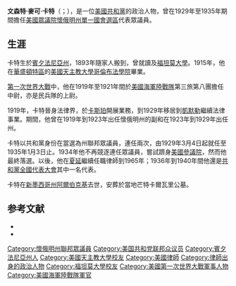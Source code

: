 {{noteTA
|1=zh:文森特; zh-tw:文森;
|2=zh-cn:福坦莫; zh-tw:福丹;
|3=zh-hans:阿尔伯克基;zh-hk:阿爾伯克基;zh-tw:阿布奎基;
}}
{{Infobox Officeholder
| name=文森特·M·卡特<br>Vincent M. Carter
| image name=
| state =[[懷俄明州|懷俄明州]]
| district = [[懷俄明州單一國會選區|一]]
| term_start = 1929年3月4日
| term_end = 1935年1月3日
| preceded = [[查爾斯·E·溫特|查爾斯·E·溫特]]
| succeeded =[[保羅·瓦安那斯·古利法|保羅·瓦安那斯·古利法]]
| birth_date={{birth date|1891|11|6}}
| birth_place={{flag|United States|1891}}[[賓夕法尼亞州|賓夕法尼亞州]]{{le|聖克萊爾 (賓夕法尼亞州)|St. Clair, Pennsylvania|聖克萊爾}}
| death_date={{death date and age|1972|12|30|1891|11|6}}
| death_place={{US}}[[新墨西哥州|新墨西哥州]][[阿爾伯克基_(新墨西哥州)|阿爾伯克基]]
| party     = [[共和黨_(美國)|共和黨]]
| spouse=
| religion=
| occupation= 律師
| residence= 
| alma_mater=[[福坦莫大學|福坦莫大學]]
| signature = 
}}

'''文森特·麥可·卡特'''（{{lang-en|Vincent Michael Carter}}；{{bd|1891年|11月6日|1972年|12月30日}}），是一位[[共和黨_(美國)|美國共和黨]]的政治人物，曾在1929年至1935年期間擔任[[美國眾議院|美國眾議院]][[懷俄明州單一國會選區|懷俄明州單一國會選區]]代表眾議員。

==生涯==
卡特生於[[賓夕法尼亞州|賓夕法尼亞州]]{{le|聖克萊爾 (賓夕法尼亞州)|St. Clair, Pennsylvania|聖克萊爾}}，1893年隨家人搬到{{le|波茨維爾 (賓夕法尼亞州)|Pottsville, Pennsylvania|波茨維爾}}，曾就讀{{le|海軍學院預科學校|United States Naval Academy Preparatory School}}及[[福坦莫大學|福坦莫大學]]。1915年，他在[[華盛頓特區|華盛頓特區]]的[[美國天主教大學|美國天主教大學]][[美國天主教大學哥倫布法學院|哥倫布法學院]]畢業。

[[第一次世界大戰|第一次世界大戰]]中，他在1919年至1921年間於[[美國海軍陸戰隊|美國海軍陸戰隊]]第三旅第八團擔任中尉，亦是民兵隊的上尉。

1919年，卡特晉身法律界，於[[卡斯珀_(懷俄明州)|卡斯珀]]開展業務，到1929年移居到[[凱默勒_(懷俄明州)|凱默勒]]繼續法律事業。期間，他曾在1919年到1923年出任懷俄明州的副{{le|總檢察長|attorney general}}和在1923年到1929年出任州{{le|審計員|auditor}}。

卡特以共和黨身份在{{le|第71屆聯邦國會|71st United States Congress|第七十一屆}}當選為州聯邦眾議員，連任兩次，由1929年3月4日起就任至1935年1月3日止。1934年他不再競逐連任眾議員，嘗試躋身[[美國參議院|美國參議院]]，然而他最終落選。以後，他在[[夏延_(懷俄明州)|夏延]]繼續任職律師到1965年；1936年到1940年間他還是[[共和黨全國代表大會|共和黨全國代表大會]]其中一名代表。

卡特在[[新墨西哥州|新墨西哥州]][[阿爾伯克基_(新墨西哥州)|阿爾伯克基]]去世，安葬於當地芒特卡爾瓦里公墓。

==参考文献==
{{reflist}}
*{{CongBio|C000203}}
*{{Findagrave|6405772}}

{{s-start}}
{{s-par|us-hs}}
{{s-bef|before=[[查爾斯·E·溫特|查爾斯·E·溫特]]}}
{{s-ttl|title=[[懷俄明州單一國會選區|懷俄明州單一國會選區]]<br>{{le|懷俄明州美國眾議院議員列表|List of United States Representatives from Wyoming|眾議院議員}}|years=1929年－1935年}}
{{s-aft|after=[[保羅·瓦安那斯·古利法|保羅·瓦安那斯·古利法]]}}
{{s-end}}

{{Authority control}}
{{DEFAULTSORT:Carter, Vincent}}

[[Category:懷俄明州聯邦眾議員|Category:懷俄明州聯邦眾議員]]
[[Category:美国共和党联邦众议员|Category:美国共和党联邦众议员]]
[[Category:賓夕法尼亞州人|Category:賓夕法尼亞州人]]
[[Category:美國天主教大學校友|Category:美國天主教大學校友]]
[[Category:美國律師|Category:美國律師]]
[[Category:律師出身的政治人物|Category:律師出身的政治人物]]
[[Category:福坦莫大學校友|Category:福坦莫大學校友]]
[[Category:美國第一次世界大戰軍事人物|Category:美國第一次世界大戰軍事人物]]
[[Category:美國海軍陸戰隊軍官|Category:美國海軍陸戰隊軍官]]